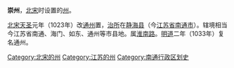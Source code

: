'''崇州'''，[[北宋|北宋]]时设置的[[州|州]]。

[[北宋|北宋]][[天圣|天圣]]元年（1023年）改[[通州_(江蘇)|通州]]置，[[治所|治所]]在[[静海县_(后周)|静海县]]（今[[江苏省|江苏省]][[南通市|南通市]]）。辖境相当今江苏省南通、海门、如东、通州等市县地。属[[淮南路|淮南路]]。[[明道_(北宋)|明道]]二年（1033年）复名通州。

{{北宋行政区划小作品}}
{{DEFAULTSORT:C}}
[[Category:北宋的州|Category:北宋的州]]
[[Category:江苏的州|Category:江苏的州]]
[[Category:南通行政区划史|Category:南通行政区划史]]